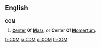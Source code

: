 ==English==
==={{initialism}}===
'''COM'''

# {{physics}} [[center|'''C'''enter]] '''O'''f [[mass|'''M'''ass]], or '''C'''enter '''O'''f [[momentum|'''M'''omentum]].

[[fr:COM]]
[[ja:COM]]
[[pl:COM]]
[[tr:COM]]